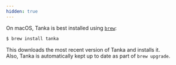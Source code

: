 ```yaml
---
hidden: true
---
```


On macOS, Tanka is best installed using [`brew`](https://brew.sh):

```bash
$ brew install tanka
```

This downloads the most recent version of Tanka and installs it.  
Also, Tanka is automatically kept up to date as part of `brew upgrade`.
